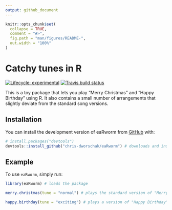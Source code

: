 ```yaml
---
output: github_document
---
```


<!-- README.md is generated from README.Rmd. Please edit that file -->

```r
knitr::opts_chunk$set(
  collapse = TRUE,
  comment = "#>",
  fig.path = "man/figures/README-",
  out.width = "100%"
)
```



# Catchy tunes in R

<!-- badges: start -->
[![Lifecycle: experimental](https://img.shields.io/badge/lifecycle-experimental-orange.svg)](https://www.tidyverse.org/lifecycle/#experimental)
[![Travis build status](https://travis-ci.com/chris-dworschak/eaRworm.svg?branch=main)](https://travis-ci.com/chris-dworschak/eaRworm)
<!-- badges: end -->

This is a toy package that lets you play "Merry Christmas" and "Happy Birthday" using R. It also contains a small number of arrangements that slightly deviate from the standard song versions.



## Installation

You can install the development version of eaRworm from [GitHub](https://github.com/) with:

``` r
# install.packages("devtools")
devtools::install_github("chris-dworschak/eaRworm") # downloads and installs the package
```


## Example

To use `eaRworm`, simply run:


```r
library(eaRworm) # loads the package

merry.christmas(tune = "normal") # plays the standard version of "Merry Christmas"

happy.birthday(tune = "exciting") # plays a version of "Happy Birthday"

```

